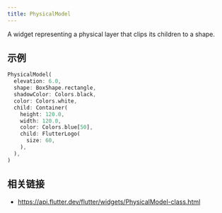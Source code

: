 ```yaml
---
title: PhysicalModel
---
```


A widget representing a physical layer that clips its children to a shape.

## 示例

```dart liveslice=PhysicalModel
PhysicalModel(
  elevation: 6.0,
  shape: BoxShape.rectangle,
  shadowColor: Colors.black,
  color: Colors.white,
  child: Container(
    height: 120.0,
    width: 120.0,
    color: Colors.blue[50],
    child: FlutterLogo(
      size: 60,
    ),
  ),
)
```

## 相关链接

- https://api.flutter.dev/flutter/widgets/PhysicalModel-class.html
